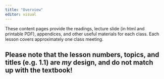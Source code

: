 ```yaml
---
title: "Overview"
editor: visual
---
```


These content pages provide the readings, lecture slide (in html and printable PDF), appendices, and other useful materials for each class. Each lesson covers approximately one class meeting.

Please note that the lesson numbers, topics, and titles (e.g. 1.1) are *my* design, and do not match up with the textbook!
---
